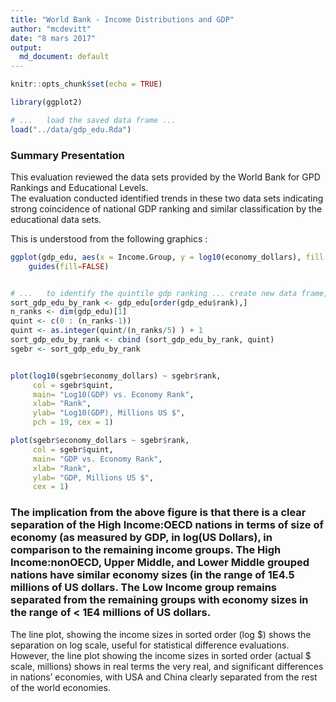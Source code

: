 ```yaml
---
title: "World Bank - Income Distributions and GDP"
author: "mcdevitt"
date: "8 mars 2017"
output:
  md_document: default
---
```


```r
knitr::opts_chunk$set(echo = TRUE)

library(ggplot2)

```

```r
# ...	load the saved data frame ...
load("../data/gdp_edu.Rda")
```

### __Summary Presentation__  

This evaluation reviewed the data sets provided by the World Bank for GPD Rankings and Educational Levels.  
The evaluation conducted identified trends in these two data sets indicating strong coincidence of national GDP ranking and similar classification by the educational data sets.

This is understood from the following graphics :  

```r

ggplot(gdp_edu, aes(x = Income.Group, y = log10(economy_dollars), fill = Income.Group)) + geom_boxplot() +
    guides(fill=FALSE)


# ...	to identify the quintile gdp ranking ... create new data frame, sorted by rank
sort_gdp_edu_by_rank <- gdp_edu[order(gdp_edu$rank),] 
n_ranks <- dim(gdp_edu)[1]
quint <- c(0 : (n_ranks-1))
quint <- as.integer(quint/(n_ranks/5) ) + 1
sort_gdp_edu_by_rank <- cbind (sort_gdp_edu_by_rank, quint)
sgebr <- sort_gdp_edu_by_rank


plot(log10(sgebr$economy_dollars) ~ sgebr$rank,
	 col = sgebr$quint,
	 main= "Log10(GDP) vs. Economy Rank",
     xlab= "Rank",
     ylab= "Log10(GDP), Millions US $",
     pch = 19, cex = 1)

plot(sgebr$economy_dollars ~ sgebr$rank,
 	 col = sgebr$quint,
	 main= "GDP vs. Economy Rank",
     xlab= "Rank",
     ylab= "GDP, Millions US $",
     cex = 1)

```

  
    
    
### The implication from the above figure is that there is a clear separation of the High Income:OECD nations in terms of size of economy (as measured by GDP, in log(US Dollars), in comparison to the remaining income groups. The High Income:nonOECD, Upper Middle, and Lower Middle grouped nations have similar economy sizes (in the range of 1E4.5 millions of US dollars. The Low Income group remains separated from the remaining groups with economy sizes in the range of < 1E4 millions of US dollars.

The line plot, showing the income sizes in sorted order (log $) shows the separation on log scale, useful for statistical difference evaluations.
However, the line plot showing the income sizes in sorted order (actual $ scale, millions) shows in real terms the very real, and significant differences in nations' economies, with USA and China clearly separated from the rest of the world economies.

